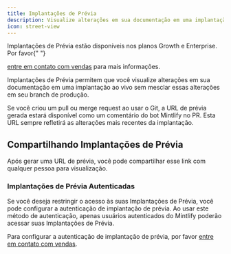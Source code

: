 ```yaml
---
title: Implantações de Prévia
description: Visualize alterações em sua documentação em uma implantação ao vivo
icon: street-view
---
```


<Info>
  Implantações de Prévia estão disponíveis nos planos Growth e Enterprise. Por favor{" "}

  <a href="mailto:sales@mintlify.com">entre em contato com vendas</a> para mais informações.
</Info>

Implantações de Prévia permitem que você visualize alterações em sua documentação em uma implantação ao vivo sem mesclar essas alterações em seu branch de produção.

Se você criou um pull ou merge request ao usar o Git, a URL de prévia gerada estará disponível como um comentário do bot Mintlify no PR. Esta URL sempre refletirá as alterações mais recentes da implantação.

## Compartilhando Implantações de Prévia

Após gerar uma URL de prévia, você pode compartilhar esse link com qualquer pessoa para visualização.

### Implantações de Prévia Autenticadas

Se você deseja restringir o acesso às suas Implantações de Prévia, você pode configurar a autenticação de implantação de prévia. Ao usar este método de autenticação, apenas usuários autenticados do Mintlify poderão acessar suas Implantações de Prévia.

Para configurar a autenticação de implantação de prévia, por favor [entre em contato com vendas](mailto:sales@mintlify.com).
